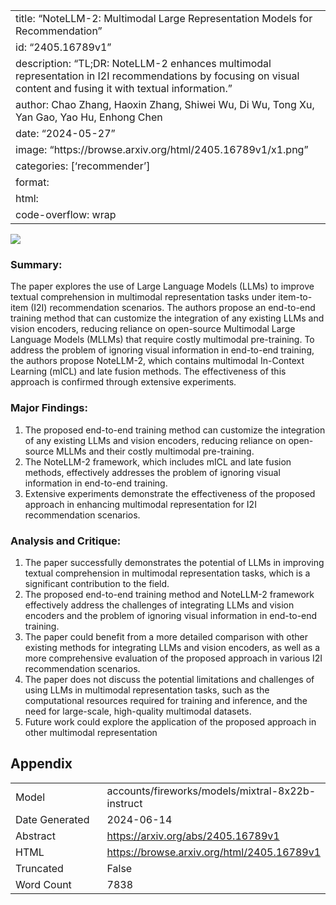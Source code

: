 
---
title: "NoteLLM-2: Multimodal Large Representation Models for Recommendation"
id: "2405.16789v1"
description: "TL;DR: NoteLLM-2 enhances multimodal representation in I2I recommendations by focusing on visual content and fusing it with textual information."
author: Chao Zhang, Haoxin Zhang, Shiwei Wu, Di Wu, Tong Xu, Yan Gao, Yao Hu, Enhong Chen
date: "2024-05-27"
image: "https://browse.arxiv.org/html/2405.16789v1/x1.png"
categories: ['recommender']
format:
  html:
    code-overflow: wrap
---

![](https://browse.arxiv.org/html/2405.16789v1/x1.png)

### Summary:

The paper explores the use of Large Language Models (LLMs) to improve textual comprehension in multimodal representation tasks under item-to-item (I2I) recommendation scenarios. The authors propose an end-to-end training method that can customize the integration of any existing LLMs and vision encoders, reducing reliance on open-source Multimodal Large Language Models (MLLMs) that require costly multimodal pre-training. To address the problem of ignoring visual information in end-to-end training, the authors propose NoteLLM-2, which contains multimodal In-Context Learning (mICL) and late fusion methods. The effectiveness of this approach is confirmed through extensive experiments.

### Major Findings:

1. The proposed end-to-end training method can customize the integration of any existing LLMs and vision encoders, reducing reliance on open-source MLLMs and their costly multimodal pre-training.
2. The NoteLLM-2 framework, which includes mICL and late fusion methods, effectively addresses the problem of ignoring visual information in end-to-end training.
3. Extensive experiments demonstrate the effectiveness of the proposed approach in enhancing multimodal representation for I2I recommendation scenarios.

### Analysis and Critique:

1. The paper successfully demonstrates the potential of LLMs in improving textual comprehension in multimodal representation tasks, which is a significant contribution to the field.
2. The proposed end-to-end training method and NoteLLM-2 framework effectively address the challenges of integrating LLMs and vision encoders and the problem of ignoring visual information in end-to-end training.
3. The paper could benefit from a more detailed comparison with other existing methods for integrating LLMs and vision encoders, as well as a more comprehensive evaluation of the proposed approach in various I2I recommendation scenarios.
4. The paper does not discuss the potential limitations and challenges of using LLMs in multimodal representation tasks, such as the computational resources required for training and inference, and the need for large-scale, high-quality multimodal datasets.
5. Future work could explore the application of the proposed approach in other multimodal representation

## Appendix

|          |          |
|----------|----------|
| Model     | accounts/fireworks/models/mixtral-8x22b-instruct       |
| Date Generated     | 2024-06-14       |
| Abstract | [https://arxiv.org/abs/2405.16789v1](https://arxiv.org/abs/2405.16789v1)        |
| HTML     | [https://browse.arxiv.org/html/2405.16789v1](https://browse.arxiv.org/html/2405.16789v1)       |
| Truncated       | False       |
| Word Count       | 7838       |